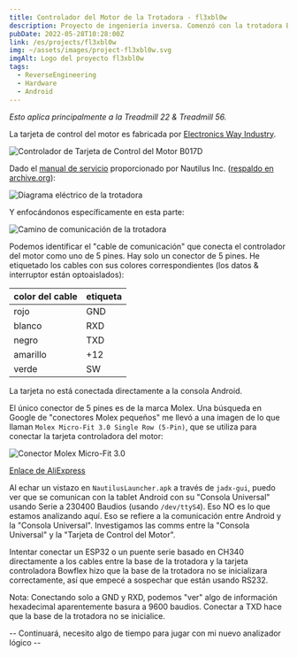 ```yaml
---
title: Controlador del Motor de la Trotadora - fl3xbl0w
description: Proyecto de ingeniería inversa. Comenzó con la trotadora Bowflex Treadmill 22 pero terminó generalizándose para cualquier máquina con Android vendida por Nautilus Inc. (Nautilus, Bowflex, Schwinn).
pubDate: 2022-05-28T10:28:00Z
link: /es/projects/fl3xbl0w
img: ~/assets/images/project-fl3xbl0w.svg
imgAlt: Logo del proyecto fl3xbl0w
tags:
  - ReverseEngineering
  - Hardware
  - Android
---
```


*Esto aplica principalmente a la Treadmill 22 & Treadmill 56.*

La tarjeta de control del motor es fabricada por [Electronics Way Industry](https://www.ewayindustry.com/ew-dc-b017.html).

<Image src={B017D} alt="Controlador de Tarjeta de Control del Motor B017D" format="webp" />

Dado el [manual de servicio](https://download.nautilus.com/supportdocs/AM_OM/Bowflex/BFX.T10.T22.T25.T56.SM.EN.pdf) proporcionado por Nautilus Inc. ([respaldo en archive.org](https://web.archive.org/web/20220409140737/https://download.nautilus.com/supportdocs/AM_OM/Bowflex/BFX.T10.T22.T25.T56.SM.EN.pdf)):

<Image src={TreadmillElectrical} alt="Diagrama eléctrico de la trotadora" format="webp" />

Y enfocándonos específicamente en esta parte:

<Image src={TreadmillComm} alt="Camino de comunicación de la trotadora" format="webp" />

Podemos identificar el "cable de comunicación" que conecta el controlador del motor como uno de 5 pines. Hay solo un conector de 5 pines.
He etiquetado los cables con sus colores correspondientes (los datos & interruptor están optoaislados):

| color del cable | etiqueta |
|-----------------|----------|
| rojo            | GND      |
| blanco          | RXD      |
| negro           | TXD      |
| amarillo        | +12      |
| verde           | SW       |


La tarjeta no está conectada directamente a la consola Android.

El único conector de 5 pines es de la marca Molex. Una búsqueda en Google de "conectores Molex pequeños" me llevó a una imagen de lo que llaman `Molex Micro-Fit 3.0 Single Row (5-Pin)`, que se utiliza para conectar la tarjeta controladora del motor:

<Image src={Molex} alt="Conector Molex Micro-Fit 3.0" format="webp" />

[Enlace de AliExpress](https://es.aliexpress.com/item/32902205579.html)

Al echar un vistazo en `NautilusLauncher.apk` a través de `jadx-gui`, puedo ver que se comunican con la tablet Android con su "Consola Universal" usando Serie a 230400 Baudios (usando `/dev/ttyS4`). Eso NO es lo que estamos analizando aquí. Eso se refiere a la comunicación entre Android y la "Consola Universal". Investigamos las comms entre la "Consola Universal" y la "Tarjeta de Control del Motor".

Intentar conectar un ESP32 o un puente serie basado en CH340 directamente a los cables entre la base de la trotadora y la tarjeta controladora Bowflex hizo que la base de la trotadora no se inicializara correctamente, así que empecé a sospechar que están usando RS232.

Nota: Conectando solo a GND y RXD, podemos "ver" algo de información hexadecimal aparentemente basura a 9600 baudios. Conectar a TXD hace que la base de la trotadora no se inicialice.

-- Continuará, necesito algo de tiempo para jugar con mi nuevo analizador lógico --
